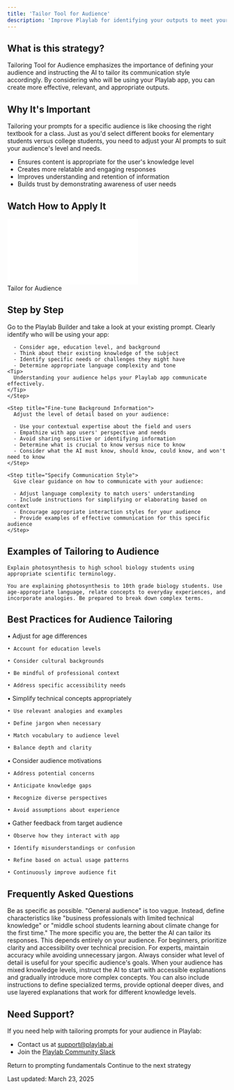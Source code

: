 ```yaml
---
title: 'Tailor Tool for Audience'
description: 'Improve Playlab for identifying your outputs to meet your target audience'
---
```


## <Icon icon="circle-question" size="24" className="inline-block align-text-bottom" /> What is this strategy?

Tailoring Tool for Audience emphasizes the importance of defining your audience and instructing the AI to tailor its communication style accordingly. By considering who will be using your Playlab app, you can create more effective, relevant, and appropriate outputs.

## <Icon icon="lightbulb" size="24" className="inline-block align-text-bottom" /> Why It's Important

Tailoring your prompts for a specific audience is like choosing the right textbook for a class. Just as you'd select different books for elementary students versus college students, you need to adjust your AI prompts to suit your audience's level and needs.

* Ensures content is appropriate for the user's knowledge level
* Creates more relatable and engaging responses
* Improves understanding and retention of information
* Builds trust by demonstrating awareness of user needs

## <Icon icon="video" size="24" className="inline-block align-text-bottom" /> Watch How to Apply It
<Frame>
  <iframe 
    src="/api/placeholder/560/315"
    frameborder="0" 
    webkitallowfullscreen 
    mozallowfullscreen 
    allowfullscreen 
    style={{ width: "100%", height: "400px" }}
  ></iframe>
  <figcaption>Tailor for Audience</figcaption>
</Frame>

## <Icon icon="stairs" size="24" className="inline-block align-text-bottom" /> Step by Step

<Steps>
    <Step title="Go to the Playlab Builder">
      Go to the Playlab Builder and take a look at your existing prompt.
    </Step>
    <Step title="Define Your Audience">
      Clearly identify who will be using your app:
      
      - Consider age, education level, and background
      - Think about their existing knowledge of the subject
      - Identify specific needs or challenges they might have
      - Determine appropriate language complexity and tone
    <Tip>
      Understanding your audience helps your Playlab app communicate effectively.
    </Tip>
    </Step>
    
    <Step title="Fine-tune Background Information">
      Adjust the level of detail based on your audience:
      
      - Use your contextual expertise about the field and users
      - Empathize with app users' perspective and needs
      - Avoid sharing sensitive or identifying information
      - Determine what is crucial to know versus nice to know
      - Consider what the AI must know, should know, could know, and won't need to know
    </Step>
    
    <Step title="Specify Communication Style">
      Give clear guidance on how to communicate with your audience:
      
      - Adjust language complexity to match users' understanding
      - Include instructions for simplifying or elaborating based on context
      - Encourage appropriate interaction styles for your audience
      - Provide examples of effective communication for this specific audience
    </Step>
</Steps>

## <Icon icon="pen-to-square" size="24" className="inline-block align-text-bottom" /> Examples of Tailoring to Audience

<CardGroup cols={2}>
  <Card title="Weak Prompt" icon="circle-minus" color="#f44336">

    Explain photosynthesis to high school biology students using appropriate scientific terminology.
  </Card>
  <Card title="Better Prompt" icon="check" color="#4CAF50">

    You are explaining photosynthesis to 10th grade biology students. Use age-appropriate language, relate concepts to everyday experiences, and incorporate analogies. Be prepared to break down complex terms.
  </Card>
</CardGroup>

## <Icon icon="binoculars" size="24" className="inline-block align-text-bottom" /> Best Practices for Audience Tailoring
      
<CardGroup cols={2}>
  <Card title="Consider Demographics" icon="users" color="#4CAF50">
    • Adjust for age differences
    
    • Account for education levels
    
    • Consider cultural backgrounds
    
    • Be mindful of professional context
    
    • Address specific accessibility needs
  </Card>
  <Card title="Adjust Complexity" icon="layer-group" color="#2196F3">
    • Simplify technical concepts appropriately
    
    • Use relevant analogies and examples
    
    • Define jargon when necessary
    
    • Match vocabulary to audience level
    
    • Balance depth and clarity
  </Card>
  <Card title="Empathize" icon="heart" color="#FF9800">
    • Consider audience motivations
    
    • Address potential concerns
    
    • Anticipate knowledge gaps
    
    • Recognize diverse perspectives
    
    • Avoid assumptions about experience
  </Card>
  <Card title="Test with Real Users" icon="flask" color="#9C27B0">
    • Gather feedback from target audience
    
    • Observe how they interact with app
    
    • Identify misunderstandings or confusion
    
    • Refine based on actual usage patterns
    
    • Continuously improve audience fit
  </Card>
</CardGroup>

## <Icon icon="circle-question" size="24" className="inline-block align-text-bottom" /> Frequently Asked Questions

<Accordion title="How specific should I be about my audience?">
  Be as specific as possible. "General audience" is too vague. Instead, define characteristics like "business professionals with limited technical knowledge" or "middle school students learning about climate change for the first time." The more specific you are, the better the AI can tailor its responses.
</Accordion>

<Accordion title="How do I balance simplicity with accuracy?">
  This depends entirely on your audience. For beginners, prioritize clarity and accessibility over technical precision. For experts, maintain accuracy while avoiding unnecessary jargon. Always consider what level of detail is useful for your specific audience's goals.
</Accordion>

<Accordion title="How do I account for a diverse audience with varying levels of knowledge?">
  When your audience has mixed knowledge levels, instruct the AI to start with accessible explanations and gradually introduce more complex concepts. You can also include instructions to define specialized terms, provide optional deeper dives, and use layered explanations that work for different knowledge levels.
</Accordion>

## <Icon icon="bullhorn" size="24" className="inline-block align-text-bottom" /> Need Support?

If you need help with tailoring prompts for your audience in Playlab:

* Contact us at [support@playlab.ai](mailto:support@playlab.ai)
* Join the [Playlab Community Slack](https://join.slack.com/t/playlabcommunity/shared_invite/zt-31mhwj7nl-49e1Mw5fYpyHJGOFyDIFtA)


<CardGroup className="mt-12 mb-8">
  <Card title="Back to Prompting Basics" icon="arrow-left" href="/prompting/basics" iconType="duotone">
    Return to prompting fundamentals
  </Card>
  <Card title="Negative Prompting" icon="arrow-right" href="/prompting/basic/negative prompting" iconType="duotone">
    Continue to the next strategy
  </Card>
</CardGroup>

Last updated: March 23, 2025